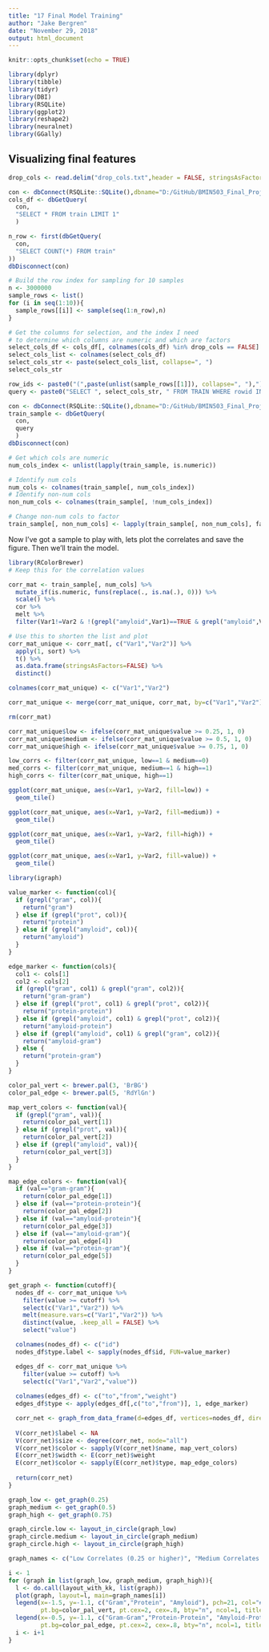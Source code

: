 ---
title: "17 Final Model Training"
author: "Jake Bergren"
date: "November 29, 2018"
output: html_document
---

```{r setup, include=FALSE}
knitr::opts_chunk$set(echo = TRUE)
```

```{r Package import}
library(dplyr)
library(tibble)
library(tidyr)
library(DBI)
library(RSQLite)
library(ggplot2)
library(reshape2)
library(neuralnet)
library(GGally)
``` 


## Visualizing final features

```{r Getting the selection columns}
drop_cols <- read.delim("drop_cols.txt",header = FALSE, stringsAsFactors = FALSE)$V1

con <- dbConnect(RSQLite::SQLite(),dbname="D:/GitHub/BMIN503_Final_Project/training_final.db")
cols_df <- dbGetQuery(
  con, 
  "SELECT * FROM train LIMIT 1"
  )

n_row <- first(dbGetQuery(
  con,
  "SELECT COUNT(*) FROM train"
))
dbDisconnect(con)

# Build the row index for sampling for 10 samples
n <- 3000000
sample_rows <- list()
for (i in seq(1:10)){
  sample_rows[[i]] <- sample(seq(1:n_row),n)
}

# Get the columns for selection, and the index I need
# to determine which columns are numeric and which are factors
select_cols_df <- cols_df[, colnames(cols_df) %in% drop_cols == FALSE]
select_cols_list <- colnames(select_cols_df)
select_cols_str <- paste(select_cols_list, collapse=", ")
select_cols_str
```



```{r Training}
row_ids <- paste0("(",paste(unlist(sample_rows[[1]]), collapse=", "),")")
query <- paste0("SELECT ", select_cols_str, " FROM TRAIN WHERE rowid IN ", row_ids)

con <- dbConnect(RSQLite::SQLite(),dbname="D:/GitHub/BMIN503_Final_Project/training_final.db")
train_sample <- dbGetQuery(
  con, 
  query
  )
dbDisconnect(con)

# Get which cols are numeric
num_cols_index <- unlist(lapply(train_sample, is.numeric))

# Identify num cols
num_cols <- colnames(train_sample[, num_cols_index])
# Identify non-num cols
non_num_cols <- colnames(train_sample[, !num_cols_index])

# Change non-num cols to factor
train_sample[, non_num_cols] <- lapply(train_sample[, non_num_cols], factor)

```

Now I've got a sample to play with, lets plot the correlates and save the figure. Then we'll train the model.

```{r Plotting correlation grid, fig.width=6, fig.height=6}
library(RColorBrewer)
# Keep this for the correlation values

corr_mat <- train_sample[, num_cols] %>%
  mutate_if(is.numeric, funs(replace(., is.na(.), 0))) %>%
  scale() %>%
  cor %>%
  melt %>%
  filter(Var1!=Var2 & !(grepl("amyloid",Var1)==TRUE & grepl("amyloid",Var2)==TRUE))

# Use this to shorten the list and plot
corr_mat_unique <- corr_mat[, c("Var1","Var2")] %>%
  apply(1, sort) %>%
  t() %>%
  as.data.frame(stringsAsFactors=FALSE) %>%
  distinct()

colnames(corr_mat_unique) <- c("Var1","Var2")

corr_mat_unique <- merge(corr_mat_unique, corr_mat, by=c("Var1","Var2"), all.x=TRUE)

rm(corr_mat)

corr_mat_unique$low <- ifelse(corr_mat_unique$value >= 0.25, 1, 0)
corr_mat_unique$medium <- ifelse(corr_mat_unique$value >= 0.5, 1, 0)
corr_mat_unique$high <- ifelse(corr_mat_unique$value >= 0.75, 1, 0)

low_corrs <- filter(corr_mat_unique, low==1 & medium==0)
med_corrs <- filter(corr_mat_unique, medium==1 & high==1)
high_corrs <- filter(corr_mat_unique, high==1)

ggplot(corr_mat_unique, aes(x=Var1, y=Var2, fill=low)) +
  geom_tile()

ggplot(corr_mat_unique, aes(x=Var1, y=Var2, fill=medium)) +
  geom_tile()

ggplot(corr_mat_unique, aes(x=Var1, y=Var2, fill=high)) +
  geom_tile()

ggplot(corr_mat_unique, aes(x=Var1, y=Var2, fill=value)) +
  geom_tile()
```


```{r Plotting corr graph fig.width=20, fig.height=20}
library(igraph)

value_marker <- function(col){
  if (grepl("gram", col)){
    return("gram")
  } else if (grepl("prot", col)){
    return("protein")
  } else if (grepl("amyloid", col)){
    return("amyloid")
  }
}

edge_marker <- function(cols){
  col1 <- cols[1]
  col2 <- cols[2]
  if (grepl("gram", col1) & grepl("gram", col2)){
    return("gram-gram")
  } else if (grepl("prot", col1) & grepl("prot", col2)){
    return("protein-protein")
  } else if (grepl("amyloid", col1) & grepl("prot", col2)){
    return("amyloid-protein")
  } else if (grepl("amyloid", col1) & grepl("gram", col2)){
    return("amyloid-gram")
  } else {
    return("protein-gram")
  }
} 

color_pal_vert <- brewer.pal(3, 'BrBG')
color_pal_edge <- brewer.pal(5, 'RdYlGn')

map_vert_colors <- function(val){
  if (grepl("gram", val)){
    return(color_pal_vert[1])
  } else if (grepl("prot", val)){
    return(color_pal_vert[2])
  } else if (grepl("amyloid", val)){
    return(color_pal_vert[3])
  }
}

map_edge_colors <- function(val){
  if (val=="gram-gram"){
    return(color_pal_edge[1])
  } else if (val=="protein-protein"){
    return(color_pal_edge[2])
  } else if (val=="amyloid-protein"){
    return(color_pal_edge[3])
  } else if (val=="amyloid-gram"){
    return(color_pal_edge[4])
  } else if (val=="protein-gram"){
    return(color_pal_edge[5])
  }
}

get_graph <- function(cutoff){
  nodes_df <- corr_mat_unique %>%
    filter(value >= cutoff) %>%
    select(c("Var1","Var2")) %>%
    melt(measure.vars=c("Var1","Var2")) %>%
    distinct(value, .keep_all = FALSE) %>%
    select("value")

  colnames(nodes_df) <- c("id")
  nodes_df$type.label <- sapply(nodes_df$id, FUN=value_marker)

  edges_df <- corr_mat_unique %>%
    filter(value >= cutoff) %>%
    select(c("Var1","Var2","value"))
  
  colnames(edges_df) <- c("to","from","weight")
  edges_df$type <- apply(edges_df[,c("to","from")], 1, edge_marker)

  corr_net <- graph_from_data_frame(d=edges_df, vertices=nodes_df, directed=F)
  
  V(corr_net)$label <- NA
  V(corr_net)$size <- degree(corr_net, mode="all")
  V(corr_net)$color <- sapply(V(corr_net)$name, map_vert_colors)
  E(corr_net)$width <- E(corr_net)$weight
  E(corr_net)$color <- sapply(E(corr_net)$type, map_edge_colors)
  
  return(corr_net)
}

graph_low <- get_graph(0.25)
graph_medium <- get_graph(0.5)
graph_high <- get_graph(0.75)

graph_circle.low <- layout_in_circle(graph_low)
graph_circle.medium <- layout_in_circle(graph_medium)
graph_circle.high <- layout_in_circle(graph_high)

graph_names <- c("Low Correlates (0.25 or higher)", "Medium Correlates (0.5 or higher)", "High Correlates (0.75 or higher)")

i <- 1
for (graph in list(graph_low, graph_medium, graph_high)){
  l <- do.call(layout_with_kk, list(graph))
  plot(graph, layout=l, main=graph_names[i])
  legend(x=-1.5, y=-1.1, c("Gram","Protein", "Amyloid"), pch=21, col="#777777",
         pt.bg=color_pal_vert, pt.cex=2, cex=.8, bty="n", ncol=1, title="Nodes")
  legend(x=-0.5, y=-1.1, c("Gram-Gram","Protein-Protein", "Amyloid-Protein","Amyloid-Gram","Protein-Gram"), pch=22,col="#777777",
         pt.bg=color_pal_edge, pt.cex=2, cex=.8, bty="n", ncol=1, title="Edges")
  i <- i+1
}

```
